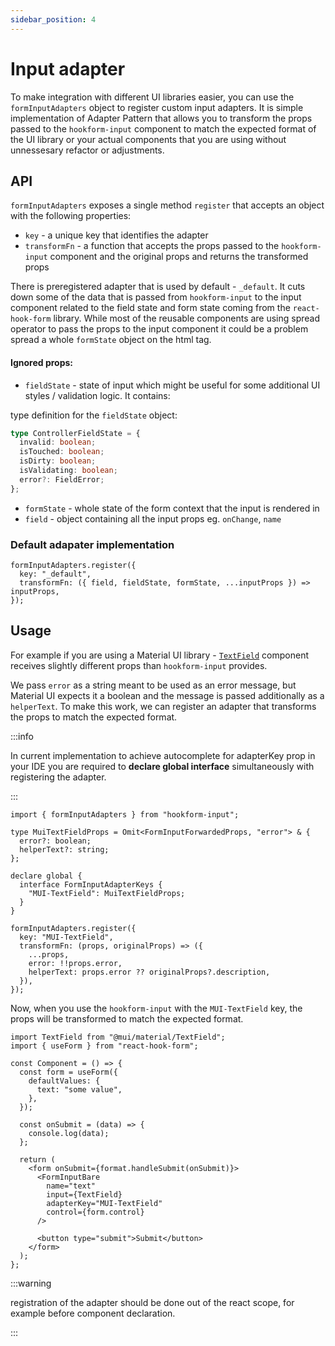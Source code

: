 ```yaml
---
sidebar_position: 4
---
```


# Input adapter

To make integration with different UI libraries easier, you can use the `formInputAdapters` object to register custom input adapters.
It is simple implementation of Adapter Pattern that allows you to transform the props passed to the `hookform-input` component to match the expected format of the UI library or your actual components that you are using without unnessesary refactor or adjustments.

## API

`formInputAdapters` exposes a single method `register` that accepts an object with the following properties:

- `key` - a unique key that identifies the adapter
- `transformFn` - a function that accepts the props passed to the `hookform-input` component and the original props and returns the transformed props

There is preregistered adapter that is used by default - `_default`. It cuts down some of the data that is passed from `hookform-input` to the input component related to the field state and form state coming from the `react-hook-form` library.
While most of the reusable components are using spread operator to pass the props to the input component it could be a problem spread a whole `formState` object on the html tag.

#### Ignored props:

- `fieldState` - state of input which might be useful for some additional UI styles / validation logic. It contains:

type definition for the `fieldState` object:

```ts
type ControllerFieldState = {
  invalid: boolean;
  isTouched: boolean;
  isDirty: boolean;
  isValidating: boolean;
  error?: FieldError;
};
```

- `formState` - whole state of the form context that the input is rendered in
- `field` - object containing all the input props eg. `onChange`, `name`

### Default adapater implementation

```tsx
formInputAdapters.register({
  key: "_default",
  transformFn: ({ field, fieldState, formState, ...inputProps }) => inputProps,
});
```

## Usage

For example if you are using a Material UI library - [`TextField`](https://mui.com/material-ui/react-text-field/) component receives slightly different props than `hookform-input` provides.

We pass `error` as a string meant to be used as an error message, but Material UI expects it a boolean and the message is passed additionally as a `helperText`.
To make this work, we can register an adapter that transforms the props to match the expected format.

:::info

In current implementation to achieve autocomplete for adapterKey prop in your IDE you are required to **declare global interface** simultaneously with registering the adapter.

:::

```tsx
import { formInputAdapters } from "hookform-input";

type MuiTextFieldProps = Omit<FormInputForwardedProps, "error"> & {
  error?: boolean;
  helperText?: string;
};

declare global {
  interface FormInputAdapterKeys {
    "MUI-TextField": MuiTextFieldProps;
  }
}

formInputAdapters.register({
  key: "MUI-TextField",
  transformFn: (props, originalProps) => ({
    ...props,
    error: !!props.error,
    helperText: props.error ?? originalProps?.description,
  }),
});
```

Now, when you use the `hookform-input` with the `MUI-TextField` key, the props will be transformed to match the expected format.

```tsx
import TextField from "@mui/material/TextField";
import { useForm } from "react-hook-form";

const Component = () => {
  const form = useForm({
    defaultValues: {
      text: "some value",
    },
  });

  const onSubmit = (data) => {
    console.log(data);
  };

  return (
    <form onSubmit={format.handleSubmit(onSubmit)}>
      <FormInputBare
        name="text"
        input={TextField}
        adapterKey="MUI-TextField"
        control={form.control}
      />

      <button type="submit">Submit</button>
    </form>
  );
};
```

:::warning

registration of the adapter should be done out of the react scope, for example before component declaration.

:::
